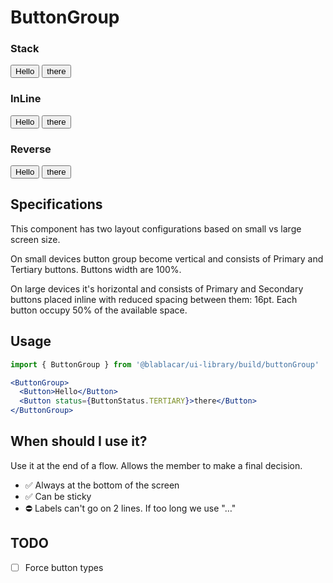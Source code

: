 

<Meta title="Buttons/ButtonGroup" />

# ButtonGroup

### Stack

<Canvas>
  <Story name="Stack">
    <ButtonGroup>
      <Button>Hello</Button>
      <Button status={ButtonStatus.TERTIARY}>there</Button>
    </ButtonGroup>
  </Story>
</Canvas>

### InLine

<Canvas>
  <Story name="InLine">
    <ButtonGroup isInline>
      <Button>Hello</Button>
      <Button status={ButtonStatus.TERTIARY}>there</Button>
    </ButtonGroup>
  </Story>
</Canvas>

### Reverse

<Canvas>
  <Story name="Reverse">
    <ButtonGroup isReverse>
      <Button>Hello</Button>
      <Button status={ButtonStatus.TERTIARY}>there</Button>
    </ButtonGroup>
  </Story>
</Canvas>

## Specifications

This component has two layout configurations based on small vs large screen size.

On small devices button group become vertical and consists of Primary and Tertiary buttons. Buttons width are 100%.

On large devices it's horizontal and consists of Primary and Secondary buttons placed inline with reduced spacing between them: 16pt.
Each button occupy 50% of the available space.

## Usage

```jsx
import { ButtonGroup } from '@blablacar/ui-library/build/buttonGroup'

<ButtonGroup>
  <Button>Hello</Button>
  <Button status={ButtonStatus.TERTIARY}>there</Button>
</ButtonGroup>
```

<ArgsTable of={ButtonGroup} />

## When should I use it?

Use it at the end of a flow. Allows the member to make a final decision.

- ✅ Always at the bottom of the screen
- ✅ Can be sticky
- ⛔️ Labels can't go on 2 lines. If too long we use "…"

## TODO

- [ ] Force button types

